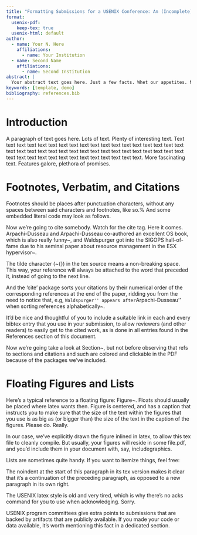 ```yaml
---
title: "Formatting Submissions for a USENIX Conference: An (Incomplete) Example"
format:
  usenix-pdf:
    keep-tex: true  
  usenix-html: default
author:
  - name: Your N. Here
    affiliations:
      - name: Your Institution
  - name: Second Name
    affiliations:
      - name: Second Institution
abstract: |
  Your abstract text goes here. Just a few facts. Whet our appetites. Not more than 200 words, if possible, and preferably closer to 150.
keywords: [template, demo]
bibliography: references.bib  
---
```



# Introduction {#sec-intro}

A paragraph of text goes here. Lots of text. Plenty of interesting
text. Text text text text text text text text text text text text text
text text text text text text text text text text text text text text
text text text text text text text text text text text text text text
text text text text text text text.
More fascinating text. Features galore, plethora of promises.


<!------------------------------------------------------------------------------->
# Footnotes, Verbatim, and Citations
<!------------------------------------------------------------------------------->

Footnotes should be places after punctuation characters, without any
spaces between said characters and footnotes, like so.%
\footnote{Remember that USENIX format stopped using endnotes and is
  now using regular footnotes.} And some embedded literal code may
look as follows.

\begin{verbatim}
int main(int argc, char *argv[]) 
{
    return 0;
}
\end{verbatim}

Now we're going to cite somebody. Watch for the cite tag. Here it
comes. Arpachi-Dusseau and Arpachi-Dusseau co-authored an excellent OS
book, which is also really funny~\cite{arpachiDusseau18:osbook}, and
Waldspurger got into the SIGOPS hall-of-fame due to his seminal paper
about resource management in the ESX hypervisor~\cite{waldspurger02}.

The tilde character (\~{}) in the tex source means a non-breaking
space. This way, your reference will always be attached to the word
that preceded it, instead of going to the next line.

And the 'cite' package sorts your citations by their numerical order
of the corresponding references at the end of the paper, ridding you
from the need to notice that, e.g, ``Waldspurger'' appears after
``Arpachi-Dusseau'' when sorting references
alphabetically~\cite{waldspurger02,arpachiDusseau18:osbook}. 

It'd be nice and thoughtful of you to include a suitable link in each
and every bibtex entry that you use in your submission, to allow
reviewers (and other readers) to easily get to the cited work, as is
done in all entries found in the References section of this document.

Now we're going take a look at Section~\ref{sec:figs}, but not before
observing that refs to sections and citations and such are colored and
clickable in the PDF because of the packages we've included.

<!------------------------------------------------------------------------------->
# Floating Figures and Lists
\label{sec:figs}
<!------------------------------------------------------------------------------->


<!--------------------------->
\begin{figure}
\begin{center}
\begin{tikzpicture}
  \draw[thin,gray!40] (-2,-2) grid (2,2);
  \draw[<->] (-2,0)--(2,0) node[right]{$x$};
  \draw[<->] (0,-2)--(0,2) node[above]{$y$};
  \draw[line width=2pt,blue,-stealth](0,0)--(1,1)
        node[anchor=south west]{$\boldsymbol{u}$};
  \draw[line width=2pt,red,-stealth](0,0)--(-1,-1)
        node[anchor=north east]{$\boldsymbol{-u}$};
\end{tikzpicture}
\end{center}
\caption{\label{fig:vectors} Text size inside figure should be as big as
  caption's text. Text size inside figure should be as big as
  caption's text. Text size inside figure should be as big as
  caption's text. Text size inside figure should be as big as
  caption's text. Text size inside figure should be as big as
  caption's text. }
\end{figure}
<!--------------------------->


Here's a typical reference to a floating figure:
Figure~\ref{fig:vectors}. Floats should usually be placed where latex
wants then. Figure\ref{fig:vectors} is centered, and has a caption
that instructs you to make sure that the size of the text within the
figures that you use is as big as (or bigger than) the size of the
text in the caption of the figures. Please do. Really.

In our case, we've explicitly drawn the figure inlined in latex, to
allow this tex file to cleanly compile. But usually, your figures will
reside in some file.pdf, and you'd include them in your document
with, say, \textbackslash{}includegraphics.

Lists are sometimes quite handy. If you want to itemize things, feel
free:

\begin{description}
  
\item[fread] a function that reads from a \texttt{stream} into the
  array \texttt{ptr} at most \texttt{nobj} objects of size
  \texttt{size}, returning returns the number of objects read.

\item[Fred] a person's name, e.g., there once was a dude named Fred
  who separated usenix.sty from this file to allow for easy
  inclusion.
\end{description}

\noindent
The noindent at the start of this paragraph in its tex version makes
it clear that it's a continuation of the preceding paragraph, as
opposed to a new paragraph in its own right.


\subsection{LaTeX-ing Your TeX File}
<!-----------------------------------

People often use \texttt{pdflatex} these days for creating pdf-s from
tex files via the shell. And \texttt{bibtex}, of course. Works for us.

<!------------------------------------------------------------------------------->
\section*{Acknowledgments}
<!------------------------------------------------------------------------------->

The USENIX latex style is old and very tired, which is why
there's no \textbackslash{}acks command for you to use when
acknowledging. Sorry.

<!------------------------------------------------------------------------------->
\section*{Availability}
<!------------------------------------------------------------------------------->

USENIX program committees give extra points to submissions that are
backed by artifacts that are publicly available. If you made your code
or data available, it's worth mentioning this fact in a dedicated
section.